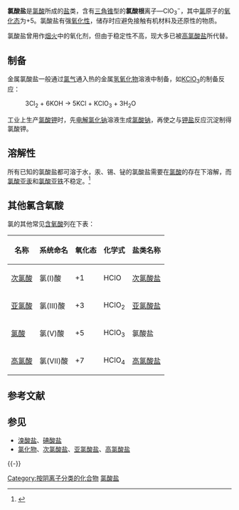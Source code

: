 {{Chembox
|   Name = 氯酸盐
|   ImageFile = Chlorate-2D.png
|   ImageSize = 150px
|   ImageName = 氯酸根离子的结构及成键。
|   ImageFile1 = Chlorate-3D-vdW.png
|   ImageName1 = 氯酸根离子。
|   ImageSize1 = 120px
|   OtherNames = 氯(V)酸盐
| Section1 = {{Chembox Identifiers
| CASNo = 14866-68-3
| CASNo_Ref = {{cascite|correct|CAS}}
|  ChemSpiderID  =  
|  PubChem  =  
|  EC_number  =  
|  UNNumber  =  
|  UNII  =  
|  InChI  =  
|  SMILES  =  O=Cl(=O)[O-]
|  InChIKey  =  
}}
| Section2 = {{Chembox Properties
|   Formula = ClO<sub>3</sub><sup>−</sup>
|   MolarMass = 83.4512 
|   Appearance = 
|   Density = 
|   Solubility = 
|   pKa = 
  }}
| Section3 = {{Chembox Structure
|   MolShape = [[三角锥|三角锥]]
|   Dipole =
  }}
| Section7 = {{Chembox Hazards
|   ExternalMSDS =
|   MainHazards = 氧化性
  }}
| Section8 = {{Chembox Related
|   OtherAnions = [[溴酸盐|溴酸盐]]、[[碘酸盐|碘酸盐]]
|   OtherCations = [[氯酸铵|氯酸铵]]、[[氯酸钠|氯酸钠]]、<br />[[氯酸钾|氯酸钾]]
|   OtherCpds = [[盐酸|盐酸]]、[[次氯酸|次氯酸]]、<br />[[亚氯酸|亚氯酸]]、[[高氯酸|高氯酸]]
  }}
}}
'''氯酸盐'''是[[氯酸|氯酸]]所成的[[盐|盐]]类，含有[[三角锥|三角锥]]型的'''氯酸根'''离子—ClO<sub>3</sub><sup>−</sup>，其中[[氯|氯]]原子的[[氧化态|氧化态]]为+5。氯酸盐有强[[氧化性|氧化性]]，储存时应避免接触有机材料及还原性的物质。

氯酸盐曾用作[[烟火|烟火]]中的氧化剂，但由于稳定性不高，现大多已被[[高氯酸盐|高氯酸盐]]所代替。

==制备==
金属氯酸盐一般通过[[氯气|氯气]]通入热的金属[[氢氧化物|氢氧化物]]溶液中制备，如[[氯酸钾|KClO<sub>3</sub>]]的制备反应：

:3Cl<sub>2</sub> + 6KOH → 5KCl + KClO<sub>3</sub> + 3H<sub>2</sub>O

工业上生产[[氯酸钾|氯酸钾]]时，先[[电解|电解]][[氯化钠|氯化钠]]溶液生成[[氯酸钠|氯酸钠]]，再使之与[[钾盐|钾盐]]反应沉淀制得氯酸钾。

==溶解性==
所有已知的氯酸盐都可溶于水，汞、锡、铋的氯酸盐需要在[[氯酸|氯酸]]的存在下溶解，而[[氯酸亚汞|氯酸亚汞]]和[[氯酸亚铁|氯酸亚铁]]不稳定。<ref>{{cite book | last=Prescott | first=A.B. | last2=Johnson | first2=O.C. | title=Qualitative Chemical Analysis: A Guide in Qualitative Work, with Data for Analytical Operations and Laboratory Methods in Inorganic Chemistry | publisher=D. Van Nostrand Company | year=1901 | url=https://books.google.com.hk/books?id=9t8JAAAAIAAJ | access-date=2021-11-27 | page=339 | archive-date=2021-11-27 | archive-url=https://web.archive.org/web/20211127021313/https://books.google.com.hk/books?id=9t8JAAAAIAAJ | dead-url=no }}</ref>

==其他氯含氧酸==
氯的其他常见[[含氧酸|含氧酸]]列在下表：

{| class="wikitable" style="font-size: 100%;" align="center"
|-
! 名称 !! 系统命名 !! 氧化态 !! 化学式 !! 盐类名称
|-
| [[次氯酸|次氯酸]] || 氯(I)酸 || +1 || HClO || [[次氯酸盐|次氯酸盐]]
|-
| [[亚氯酸|亚氯酸]] || 氯(III)酸 || +3 || HClO<sub>2</sub> || [[亚氯酸盐|亚氯酸盐]]
|-
| [[氯酸|氯酸]] || 氯(V)酸 || +5 || HClO<sub>3</sub> || 氯酸盐
|-
| [[高氯酸|高氯酸]] || 氯(VII)酸 || +7 || HClO<sub>4</sub> || [[高氯酸盐|高氯酸盐]]
|}

== 参考文献 ==
{{Reflist}}

== 参见 ==
* [[溴酸盐|溴酸盐]]、[[碘酸盐|碘酸盐]]
* [[氯化物|氯化物]]、[[次氯酸盐|次氯酸盐]]、[[亚氯酸盐|亚氯酸盐]]、[[高氯酸盐|高氯酸盐]]

{{-}}
{{氯酸盐}}

[[Category:按阴离子分类的化合物|Category:按阴离子分类的化合物]]
[[Category:氯酸盐|]]